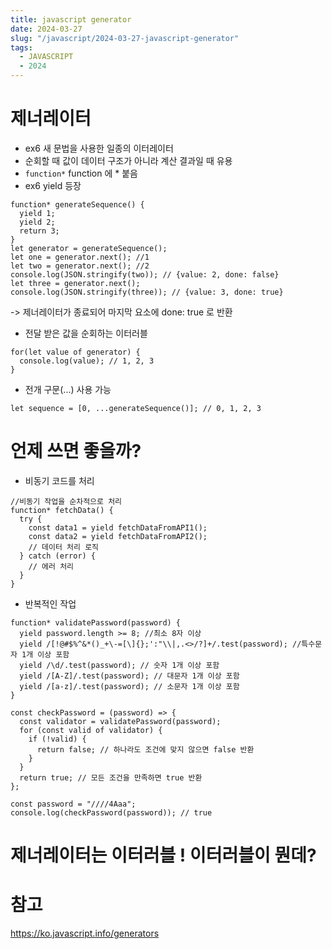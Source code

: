 ```yaml
---
title: javascript generator
date: 2024-03-27
slug: "/javascript/2024-03-27-javascript-generator"
tags:
  - JAVASCRIPT
  - 2024
---
```


# 제너레이터
* ex6 새 문법을 사용한 일종의 이터레이터
* 순회할 때 값이 데이터 구조가 아니라 계산 결과일 때 유용
* `function*` function 에 * 붙음
* ex6 yield 등장
```
function* generateSequence() {
  yield 1;
  yield 2;
  return 3;
}
let generator = generateSequence();
let one = generator.next(); //1
let two = generator.next(); //2
console.log(JSON.stringify(two)); // {value: 2, done: false}
let three = generator.next();
console.log(JSON.stringify(three)); // {value: 3, done: true}

```
-> 제너레이터가 종료되어 마지막 요소에 done: true 로 반환

* 전달 받은 값을 순회하는 이터러블
```
for(let value of generator) {
  console.log(value); // 1, 2, 3
}
```
* 전개 구문(...) 사용 가능
```
let sequence = [0, ...generateSequence()]; // 0, 1, 2, 3
```
# 언제 쓰면 좋을까?
* 비동기 코드를 처리
```
//비동기 작업을 순차적으로 처리
function* fetchData() {
  try {
    const data1 = yield fetchDataFromAPI1();
    const data2 = yield fetchDataFromAPI2();
    // 데이터 처리 로직
  } catch (error) {
    // 에러 처리
  }
}
```
* 반복적인 작업
```
function* validatePassword(password) {
  yield password.length >= 8; //최소 8자 이상
  yield /[!@#$%^&*()_+\-=[\]{};':"\\|,.<>/?]+/.test(password); //특수문자 1개 이상 포함
  yield /\d/.test(password); // 숫자 1개 이상 포함
  yield /[A-Z]/.test(password); // 대문자 1개 이상 포함
  yield /[a-z]/.test(password); // 소문자 1개 이상 포함
}

const checkPassword = (password) => {
  const validator = validatePassword(password);
  for (const valid of validator) {
    if (!valid) {
      return false; // 하나라도 조건에 맞지 않으면 false 반환
    }
  }
  return true; // 모든 조건을 만족하면 true 반환
};

const password = "////4Aaa";
console.log(checkPassword(password)); // true

```


# 제너레이터는 이터러블 ! 이터러블이 뭔데?


# 참고
https://ko.javascript.info/generators
